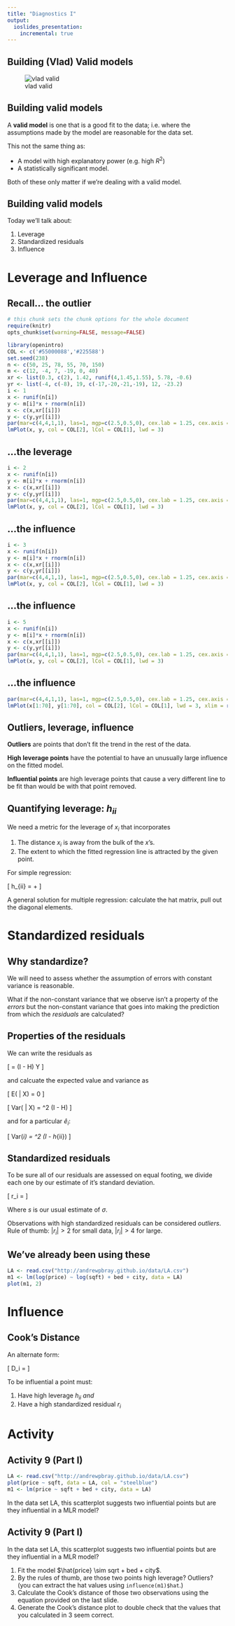 ```yaml
---
title: "Diagnostics I"
output:
  ioslides_presentation:
    incremental: true
---
```


## Building (Vlad) Valid models

![vlad valid](http://fc06.deviantart.net/fs70/i/2013/337/0/8/vlad_valid_model_sheet_by_gabbyvee-d6wnzyi.jpg)


## Building valid models {.build}

A **valid model** is one that is a good fit to the data; i.e. where the 
assumptions made by the model are reasonable for the data set.

This not the same thing as:

- A model with high explanatory power (e.g. high $R^2$)
- A statistically significant model.

Both of these only matter if we're dealing with a valid model.


## Building valid models
Today we'll talk about:

1. Leverage
2. Standardized residuals
3. Influence


# Leverage and Influence


## Recall... the outlier

```r
# this chunk sets the chunk options for the whole document
require(knitr)
opts_chunk$set(warning=FALSE, message=FALSE)
```

```r
library(openintro)
COL <- c('#55000088','#225588')
set.seed(238)
n <- c(50, 25, 78, 55, 70, 150)
m <- c(12, -4, 7, -19, 0, 40)
xr <- list(0.3, c(2), 1.42, runif(4,1.45,1.55), 5.78, -0.6)
yr <- list(-4, c(-8), 19, c(-17,-20,-21,-19), 12, -23.2)
i <- 1
x <- runif(n[i])
y <- m[i]*x + rnorm(n[i])
x <- c(x,xr[[i]])
y <- c(y,yr[[i]])
par(mar=c(4,4,1,1), las=1, mgp=c(2.5,0.5,0), cex.lab = 1.25, cex.axis = 1.25, mfrow = c(2,1))
lmPlot(x, y, col = COL[2], lCol = COL[1], lwd = 3)
```


## ...the leverage

```r
i <- 2
x <- runif(n[i])
y <- m[i]*x + rnorm(n[i])
x <- c(x,xr[[i]])
y <- c(y,yr[[i]])
par(mar=c(4,4,1,1), las=1, mgp=c(2.5,0.5,0), cex.lab = 1.25, cex.axis = 1.25, mfrow = c(2,1))
lmPlot(x, y, col = COL[2], lCol = COL[1], lwd = 3)
```


## ...the influence

```r
i <- 3
x <- runif(n[i])
y <- m[i]*x + rnorm(n[i])
x <- c(x,xr[[i]])
y <- c(y,yr[[i]])
par(mar=c(4,4,1,1), las=1, mgp=c(2.5,0.5,0), cex.lab = 1.25, cex.axis = 1.25, mfrow = c(2,1))
lmPlot(x, y, col = COL[2], lCol = COL[1], lwd = 3)
```


## ...the influence

```r
i <- 5
x <- runif(n[i])
y <- m[i]*x + rnorm(n[i])
x <- c(x,xr[[i]])
y <- c(y,yr[[i]])
par(mar=c(4,4,1,1), las=1, mgp=c(2.5,0.5,0), cex.lab = 1.25, cex.axis = 1.25, mfrow = c(2,1))
lmPlot(x, y, col = COL[2], lCol = COL[1], lwd = 3)
```


## ...the influence

```r
par(mar=c(4,4,1,1), las=1, mgp=c(2.5,0.5,0), cex.lab = 1.25, cex.axis = 1.25, mfrow = c(2,1))
lmPlot(x[1:70], y[1:70], col = COL[2], lCol = COL[1], lwd = 3, xlim = range(x), ylim = range(y))
```


## Outliers, leverage, influence {.build}

**Outliers** are points that don't fit the trend in the rest of the data.

**High leverage points** have the potential to have an unusually large influence 
on the fitted model.

**Influential points** are high leverage points that cause a very different
line to be fit than would be with that point removed.


## Quantifying leverage: $h_{ii}$ {.build}

We need a metric for the leverage of $x_i$ that incorporates

1. The distance $x_i$ is away from the bulk of the $x$'s.
2. The extent to which the fitted regression line is attracted by the given point.

For simple regression:

\[ h_{ii} = \frac{1}{n} + \frac{(x_i - \bar{x})^2}{\sum_{j = 1}^n(x_j - \bar{x})^2} \]

A general solution for multiple regression: calculate the hat matrix, pull out the
diagonal elements.


# Standardized residuals


## Why standardize?

We will need to assess whether the assumption of errors with constant variance 
is reasonable.

What if the non-constant variance that we observe isn't a property of the *errors*
but the non-constant variance that goes into making the prediction from which the
*residuals* are calculated?


## Properties of the residuals

We can write the residuals as

\[ \hat{e} = (I - H) Y \]

and calcuate the expected value and variance as

\[ E(\hat{e} | X) = 0 \]

\[ Var(\hat{e} | X) = \sigma^2 (I - H) \]

and for a particular $\hat{e}_i$:

\[ Var(\hat{e}_i) = \sigma^2 (I - h_{ii}) \]


## Standardized residuals {.build}

To be sure all of our residuals are assessed on equal footing, we divide each one
by our estimate of it's standard deviation.

\[ r_i = \frac{\hat{e}}{s \sqrt{1 - h_{ii}}} \]

Where $s$ is our usual estimate of $\sigma$.

Observations with high standardized residuals can be considered *outliers*. Rule
of thumb: $|r_i| > 2$ for small data, $|r_i| > 4$ for large.


## We've already been using these

```r
LA <- read.csv("http://andrewpbray.github.io/data/LA.csv")
m1 <- lm(log(price) ~ log(sqft) + bed + city, data = LA)
plot(m1, 2)
```


# Influence


## Cook's Distance {.build}

An alternate form:

\[ D_i = \frac{r_i^2}{2} \frac{h_{ii}}{1 - h_{ii}} \]

To be influential a point must:

1. Have high leverage $h_{ii}$ *and*
2. Have a high standardized residual $r_i$


# Activity 

## Activity 9 (Part I)

```r
LA <- read.csv("http://andrewpbray.github.io/data/LA.csv")
plot(price ~ sqft, data = LA, col = "steelblue")
m1 <- lm(price ~ sqft + bed + city, data = LA)
```

In the data set LA, this scatterplot suggests two influential points but are
they influential in a MLR model?


## Activity 9 (Part I)

In the data set LA, this scatterplot suggests two influential points but are
they influential in a MLR model?

1. Fit the model $\hat{price} \sim sqrt + bed + city$.
2. By the rules of thumb, are those two points high leverage?  Outliers?
(you can extract the hat values using `influence(m1)$hat`.)
3. Calculate the Cook's distance of those two observations using the equation
provided on the last slide.
4. Generate the Cook's distance plot to double check that the values that you
calculated in 3 seem correct.









